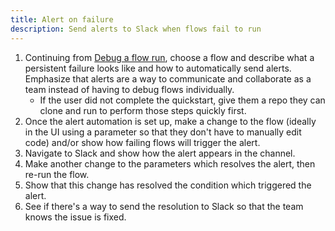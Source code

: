 ```yaml
---
title: Alert on failure
description: Send alerts to Slack when flows fail to run
---
```


1. Continuing from [Debug a flow run](/v3/tutorials/debug), choose a flow and describe what a persistent failure looks like and how to automatically send alerts. Emphasize that alerts are a way to communicate and collaborate as a team instead of having to debug flows individually.
   - If the user did not complete the quickstart, give them a repo they can clone and run to perform those steps quickly first.
2. Once the alert automation is set up, make a change to the flow (ideally in the UI using a parameter so that they don't have to manually edit code) and/or show how failing flows will trigger the alert.
3. Navigate to Slack and show how the alert appears in the channel.
4. Make another change to the parameters which resolves the alert, then re-run the flow.
5. Show that this change has resolved the condition which triggered the alert.
6. See if there's a way to send the resolution to Slack so that the team knows the issue is fixed.
